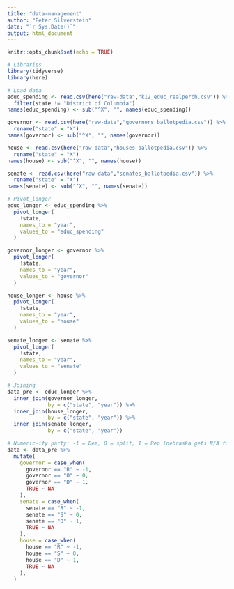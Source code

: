 ```yaml
---
title: "data-management"
author: "Peter Silverstein"
date: "`r Sys.Date()`"
output: html_document
---
```


```r
knitr::opts_chunk$set(echo = TRUE)

# Libraries
library(tidyverse)
library(here)
```

```r
# Load data
educ_spending <- read.csv(here("raw-data","k12_educ_realperch.csv")) %>%
  filter(state != "District of Columbia")
names(educ_spending) <- sub("^X", "", names(educ_spending))

governor <- read.csv(here("raw-data","governors_ballotpedia.csv")) %>%
  rename("state" = "X")
names(governor) <- sub("^X", "", names(governor))

house <- read.csv(here("raw-data","houses_ballotpedia.csv")) %>%
  rename("state" = "X")
names(house) <- sub("^X", "", names(house))

senate <- read.csv(here("raw-data","senates_ballotpedia.csv")) %>%
  rename("state" = "X")
names(senate) <- sub("^X", "", names(senate))
```

```r
# Pivot_longer
educ_longer <- educ_spending %>%
  pivot_longer(
    !state,
    names_to = "year",
    values_to = "educ_spending"
  )

governor_longer <- governor %>%
  pivot_longer(
    !state,
    names_to = "year",
    values_to = "governor"
  )

house_longer <- house %>%
  pivot_longer(
    !state,
    names_to = "year",
    values_to = "house"
  )

senate_longer <- senate %>%
  pivot_longer(
    !state,
    names_to = "year",
    values_to = "senate"
  )

# Joining
data_pre <- educ_longer %>%
  inner_join(governor_longer,
             by = c("state", "year")) %>%
  inner_join(house_longer,
             by = c("state", "year")) %>%
  inner_join(senate_longer,
             by = c("state", "year"))

# Numeric-ify party: -1 = Dem, 0 = split, 1 = Rep (nebraska gets N/A for now)
data <- data_pre %>%
  mutate(
    governor = case_when(
      governor == "R" ~ -1,
      governor == "O" ~ 0,
      governor == "D" ~ 1,
      TRUE ~ NA
    ),
    senate = case_when(
      senate == "R" ~ -1,
      senate == "S" ~ 0,
      senate == "D" ~ 1,
      TRUE ~ NA
    ),
    house = case_when(
      house == "R" ~ -1,
      house == "S" ~ 0,
      house == "D" ~ 1,
      TRUE ~ NA
    ),
  )
```

















